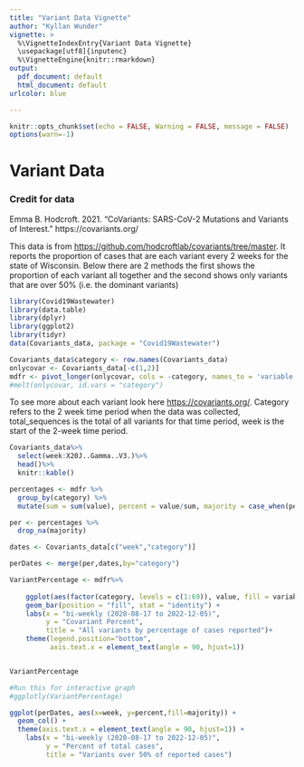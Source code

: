 ```yaml
---
title: "Variant Data Vignette"
author: "Kyllan Wunder"
vignette: >
  %\VignetteIndexEntry{Variant Data Vignette}
  \usepackage[utf8]{inputenc}
  %\VignetteEngine{knitr::rmarkdown}
output:
  pdf_document: default
  html_document: default
urlcolor: blue

---
```


```r
knitr::opts_chunk$set(echo = FALSE, Warning = FALSE, message = FALSE)
options(warn=-1)
```
# Variant Data

### Credit for data
Emma B. Hodcroft. 2021. "CoVariants: SARS-CoV-2 Mutations and Variants of Interest." https://covariants.org/

This data is from [https://github.com/hodcroftlab/covariants/tree/master](https://github.com/hodcroftlab/covariants/tree/master).
It reports the proportion of cases that are each variant every 2 weeks for the state of Wisconsin. 
Below there are 2 methods the first shows the proportion of each variant all together and the second shows only variants that are over 50% (i.e. the dominant variants)

```r
library(Covid19Wastewater)
library(data.table)
library(dplyr)
library(ggplot2)
library(tidyr)
data(Covariants_data, package = "Covid19Wastewater")

Covariants_data$category <- row.names(Covariants_data)
onlycovar <- Covariants_data[-c(1,2)]
mdfr <- pivot_longer(onlycovar, cols = -category, names_to = 'variable', values_to = 'value')
#melt(onlycovar, id.vars = "category")

```
To see more about each variant look here [https://covariants.org/](https://covariants.org/). Category refers to the 2 week time period when the data was collected, total_sequences is the total of all variants for that time period, week is the start of the 2-week time period. 
```r
Covariants_data%>%
  select(week:X20J..Gamma..V3.)%>%
  head()%>%
  knitr::kable()
```


```r
percentages <- mdfr %>%
  group_by(category) %>%
  mutate(sum = sum(value), percent = value/sum, majority = case_when(percent > .5 ~ paste(variable)))

per <- percentages %>% 
  drop_na(majority)

dates <- Covariants_data[c("week","category")]

perDates <- merge(per,dates,by="category")
```




```r
VariantPercentage <- mdfr%>%
  
    ggplot(aes(factor(category, levels = c(1:69)), value, fill = variable)) +
    geom_bar(position = "fill", stat = "identity") +
    labs(x = "bi-weekly (2020-08-17 to 2022-12-05)",
         y = "Covariant Percent",
         title = "All variants by percentage of cases reported")+
    theme(legend.position="bottom",
          axis.text.x = element_text(angle = 90, hjust=1))


VariantPercentage

#Run this for interactive graph
#ggplotly(VariantPercentage)
```

```r
ggplot(perDates, aes(x=week, y=percent,fill=majority)) +
  geom_col() +
  theme(axis.text.x = element_text(angle = 90, hjust=1)) +
    labs(x = "bi-weekly (2020-08-17 to 2022-12-05)",
         y = "Percent of total cases",
         title = "Variants over 50% of reported cases")

```

